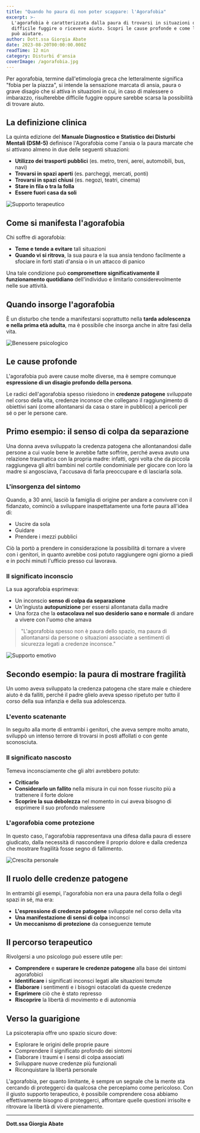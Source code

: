 ```yaml
---
title: "Quando ho paura di non poter scappare: l'Agorafobia"
excerpt: >-
  L'agorafobia è caratterizzata dalla paura di trovarsi in situazioni da cui sarebbe 
  difficile fuggire o ricevere aiuto. Scopri le cause profonde e come la psicoterapia 
  può aiutare.
author: Dott.ssa Giorgia Abate
date: 2023-08-20T00:00:00.000Z
readTime: 12 min
category: Disturbi d'ansia
coverImage: /agorafobia.jpg
---
```


Per agorafobia, termine dall'etimologia greca che letteralmente significa "fobia per la piazza", si intende la sensazione marcata di ansia, paura o grave disagio che si attiva in situazioni in cui, in caso di malessere o imbarazzo, risulterebbe difficile fuggire oppure sarebbe scarsa la possibilità di trovare aiuto.

## La definizione clinica

La quinta edizione del **Manuale Diagnostico e Statistico dei Disturbi Mentali (DSM-5)** definisce l'Agorafobia come l'ansia o la paura marcate che si attivano almeno in due delle seguenti situazioni:

- **Utilizzo dei trasporti pubblici** (es. metro, treni, aerei, automobili, bus, navi)
- **Trovarsi in spazi aperti** (es. parcheggi, mercati, ponti)
- **Trovarsi in spazi chiusi** (es. negozi, teatri, cinema)
- **Stare in fila o tra la folla**
- **Essere fuori casa da soli**

![Supporto terapeutico](/counseling-support-guidance-warm-colors.jpg)

## Come si manifesta l'agorafobia

Chi soffre di agorafobia:

- **Teme e tende a evitare** tali situazioni
- **Quando vi si ritrova**, la sua paura e la sua ansia tendono facilmente a sfociare in forti stati d'ansia o in un attacco di panico

Una tale condizione può **compromettere significativamente il funzionamento quotidiano** dell'individuo e limitarlo considerevolmente nelle sue attività.

## Quando insorge l'agorafobia

È un disturbo che tende a manifestarsi soprattutto nella **tarda adolescenza e nella prima età adulta**, ma è possibile che insorga anche in altre fasi della vita.

![Benessere psicologico](/peaceful-therapy-room-with-soft-lighting.jpg)

## Le cause profonde

L'agorafobia può avere cause molte diverse, ma è sempre comunque **espressione di un disagio profondo della persona**.

Le radici dell'agorafobia spesso risiedono in **credenze patogene** sviluppate nel corso della vita, credenze inconsce che collegano il raggiungimento di obiettivi sani (come allontanarsi da casa o stare in pubblico) a pericoli per sé o per le persone care.

## Primo esempio: il senso di colpa da separazione

Una donna aveva sviluppato la credenza patogena che allontanandosi dalle persone a cui vuole bene le avrebbe fatte soffrire, perché aveva avuto una relazione traumatica con la propria madre: infatti, ogni volta che da piccola raggiungeva gli altri bambini nel cortile condominiale per giocare con loro la madre si angosciava, l'accusava di farla preoccupare e di lasciarla sola.

### L'insorgenza del sintomo

Quando, a 30 anni, lasciò la famiglia di origine per andare a convivere con il fidanzato, cominciò a sviluppare inaspettatamente una forte paura all'idea di:

- Uscire da sola
- Guidare
- Prendere i mezzi pubblici

Ciò la portò a prendere in considerazione la possibilità di tornare a vivere con i genitori, in quanto avrebbe così potuto raggiungere ogni giorno a piedi e in pochi minuti l'ufficio presso cui lavorava.

### Il significato inconscio

La sua agorafobia esprimeva:

- Un inconscio **senso di colpa da separazione**
- Un'ingiusta **autopunizione** per essersi allontanata dalla madre
- Una forza che la **ostacolava nel suo desiderio sano e normale** di andare a vivere con l'uomo che amava

> "L'agorafobia spesso non è paura dello spazio, ma paura di allontanarsi da persone o situazioni associate a sentimenti di sicurezza legati a credenze inconsce."

![Supporto emotivo](/counseling-session-supportive-environment.jpg)

## Secondo esempio: la paura di mostrare fragilità

Un uomo aveva sviluppato la credenza patogena che stare male e chiedere aiuto è da falliti, perché il padre glielo aveva spesso ripetuto per tutto il corso della sua infanzia e della sua adolescenza. 

### L'evento scatenante

In seguito alla morte di entrambi i genitori, che aveva sempre molto amato, sviluppò un intenso terrore di trovarsi in posti affollati o con gente sconosciuta. 

### Il significato nascosto

Temeva inconsciamente che gli altri avrebbero potuto:

- **Criticarlo**
- **Considerarlo un fallito** nella misura in cui non fosse riuscito più a trattenere il forte dolore
- **Scoprire la sua debolezza** nel momento in cui aveva bisogno di esprimere il suo profondo malessere

### L'agorafobia come protezione

In questo caso, l'agorafobia rappresentava una difesa dalla paura di essere giudicato, dalla necessità di nascondere il proprio dolore e dalla credenza che mostrare fragilità fosse segno di fallimento.

![Crescita personale](/personal-growth-transformation-positive.jpg)

## Il ruolo delle credenze patogene

In entrambi gli esempi, l'agorafobia non era una paura della folla o degli spazi in sé, ma era:

- **L'espressione di credenze patogene** sviluppate nel corso della vita
- **Una manifestazione di sensi di colpa** inconsci
- **Un meccanismo di protezione** da conseguenze temute

## Il percorso terapeutico

Rivolgersi a uno psicologo può essere utile per:

- **Comprendere** e **superare le credenze patogene** alla base dei sintomi agorafobici
- **Identificare** i significati inconsci legati alle situazioni temute
- **Elaborare** i sentimenti e i bisogni ostacolati da queste credenze
- **Esprimere** ciò che è stato represso
- **Riscoprire** la libertà di movimento e di autonomia

## Verso la guarigione

La psicoterapia offre uno spazio sicuro dove:

- Esplorare le origini delle proprie paure
- Comprendere il significato profondo dei sintomi
- Elaborare i traumi e i sensi di colpa associati
- Sviluppare nuove credenze più funzionali
- Riconquistare la libertà personale

L'agorafobia, per quanto limitante, è sempre un segnale che la mente sta cercando di proteggerci da qualcosa che percepiamo come pericoloso. Con il giusto supporto terapeutico, è possibile comprendere cosa abbiamo effettivamente bisogno di proteggerci, affrontare quelle questioni irrisolte e ritrovare la libertà di vivere pienamente.

---

**Dott.ssa Giorgia Abate**